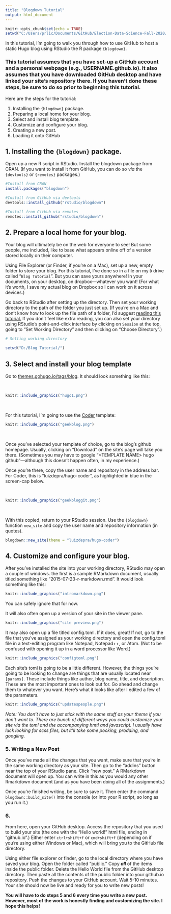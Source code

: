 ```yaml
---
title: "Blogdown Tutorial"
output: html_document
---
```


```r
knitr::opts_chunk$set(echo = TRUE)
setwd("C:/Users/prlic/Documents/GitHub/Election-Data-Science-Fall-2020/Labs/Blog Tutorial")
```

In this tutorial, I'm going to walk you through how to use GitHub to host a static Hugo blog using RStudio the R package `{blogdown}`.

### This tutorial assumes that you have set-up a GitHub account and a personal webpage (e.g., USERNAME.github.io). It also assumes that you have downloaded GitHub desktop and have linked your site's repository there. If you haven't done these steps, be sure to do so prior to beginning this tutorial.

Here are the steps for the tutorial:

1. Installing the `{blogdown}` package.
2. Preparing a local home for your blog.
3. Select and install blog template.
4. Customize and configure your blog.
5. Creating a new post.
6. Loading it onto GitHub

## 1. Installing the `{blogdown}` package.
Open up a new R script in RStudio. Install the blogdown package from CRAN. (If you want to install it from GitHub, you can do so *via* the `{devtools}` or `{remotes}` packages.)

```r
#Install from CRAN
install.packages("blogdown")

#Install from GitHub via devtools
devtools::install_github("rstudio/blogdown")

#Install from GitHub via remotes
remotes::install_github("rstudio/blogdown")

```


## 2. Prepare a local home for your blog.
Your blog will ultimately be on the web for everyone to see! But some people, me included, like to base what appears online off of a version stored locally on their computer.

Using File Explorer (or Finder, if you're on a Mac), set up a new, empty folder to store your blog. For this tutorial, I've done so in a file on my `D` drive called "`Blog Tutorial`". But you can save yours anywhere! In your documents, on your desktop, on dropbox---whatever you want! (For what it's worth, I save my actual blog on Dropbox so I can work on it across devices.)

Go back to RStudio after setting up the directory. Then set your working directory to the path of the folder you just set up. (If you're on a Mac and don't know how to look up the file path of a folder, I'd suggest [reading this tutorial.](https://www.switchingtomac.com/tutorials/osx/5-ways-to-reveal-the-path-of-a-file-on-macos/#:~:text=To%20see%20it%20for%20yourself,your%20file%20is%20located%20in.) If you don't feel like extra reading, you can also set your directory using RStudio's point-and-click interface by clicking on `Session` at the top, going to "Set Working Directory" and then clicking on "Choose Directory".) 

```r
# Setting working directory

setwd("D:/Blog Tutorial/")

```

## 3. Select and install your blog template

Go to [themes.gohugo.io/tags/blog](https://themes.gohugo.io/tags/blog/). It should look something like this:

<br>
```r
knitr::include_graphics("hugo1.png")
```
<br>

For this tutorial, I'm going to use the [Coder](https://themes.gohugo.io/hugo-coder/) template:
<br>
```r
knitr::include_graphics("geekblog.png")
```
<br>

Once you've selected your template of choice, go to the blog's github homepage. Usually, clicking on "Download" on the site's page will take you there. (Sometimes you may have to google "\<TEMPLATE NAME\> hugo github"---although this doesn't happen often, in my experience.) 

Once you're there, copy the user name and repository in the address bar. For Coder, this is "luizdepra/hugo-coder", as highlighted in blue in the screen-cap below.

<br>
```r
knitr::include_graphics("geekbloggit.png")
```
<br>

With this copied, return to your RStudio session. Use the `{blogdown}` function `new_site` and copy the user name and repository information (in quotes).

```r
blogdown::new_site(theme = "luizdepra/hugo-coder")
```

## 4. Customize and configure your blog.

After you've installed the site into your working directory, RStudio may open a couple of windows. the first is a sample RMarkdown document, usually titled something like "2015-07-23-r-markdown.rmd". It would look something like this:

```r
knitr::include_graphics("intromarkdown.png")
```

You can safely ignore that for now.

It will also often open up a version of your site in the viewer pane.

```r
knitr::include_graphics("site preview.png")
```


It may also open up a file titled config.toml. If it does, great! If not, go to the file that you've assigned as your working directory and open the config.toml file in a text-editing program like Notepad, Notepad++, or Atom. (Not to be confused with opening it up in a word processor like Word.)


```r
knitr::include_graphics("configtoml.png")
```

Each site's toml is going to be a little different. However, the things you're going to be looking to change are things that are usually located near `[params]`. These include things like author, blog name, title, and description. These are the most important ones to look out for. Go ahead and change them to whatever you want. Here's what it looks like after I edited a few of the parameters.

```r
knitr::include_graphics("updatespeople.png")
```

*Note: You don't have to just stick with the same stuff as your theme if you don't want to. There are bunch of different ways you could customize your site _via_ the toml and the accompanying hmtl and javascript. I usually have luck looking for scss files, but it'll take some pocking, prodding, and googling.* 


### 5. Writing a New Post
Once you've made all the changes that you want, make sure that you're in the same working directory as your site. Then go to the "addins" button near the top of your RStudio pane. Click "new post." A RMarkdown document will open up. You can write in this as you would any other Rmarkdown document (and as you have been doing all of the assignments.) 

Once you're finished writing, be sure to save it. Then enter the command ```blogdown::build_site()``` into the console (or into your R script, so long as you run it.)

### 6. 

From here, open your GitHub desktop. Access the repository that you used to build your site (the one with the "Hello world!" html file, ending in "github.io".) Either enter `ctrl+shift+f` or `cmd+shift+f` (depending on if you're using either Windows or Mac), which will bring you to the GitHub file directory.

Using either file explorer or finder, go to the local directory where you have saved your blog. Open the folder called "public." Copy **_all_** of the items inside the public folder. Delete the Hello World file from the GitHub desktop directory. Then paste all the contents of the public folder into your github.io repository. Push the changes to your GitHub account. Wait 5-10 minutes. Your site should now be live and ready for you to write new posts!

**You will have to do steps 5 and 6 every time you write a new post. However, most of the work is honestly finding and customizing the site. I hope this helps!**

